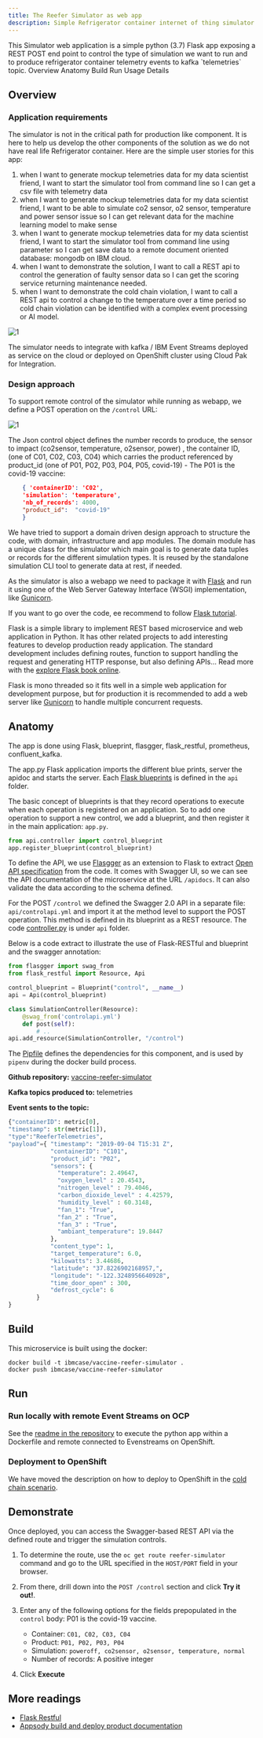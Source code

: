 ```yaml
---
title: The Reefer Simulator as web app
description: Simple Refrigerator container internet of thing simulator to control temperature, co2, o2 or power sensors to help build dataset or run time monitoring solution.
---
```



<PageDescription>
This Simulator web application is a simple python (3.7) Flask app exposing a REST POST end point to control the type of simulation we want to run and to produce refrigerator container telemetry events to kafka `telemetries` topic.
</PageDescription>

<AnchorLinks>
  <AnchorLink>Overview</AnchorLink>
  <AnchorLink>Anatomy</AnchorLink>
  <AnchorLink>Build</AnchorLink>
  <AnchorLink>Run</AnchorLink>
  <AnchorLink>Usage Details</AnchorLink>
</AnchorLinks>

## Overview


### Application requirements

The simulator is not in the critical path for production like component. It is here to help us develop the other components of the solution as we do not have real life Refrigerator container. Here are the simple user stories for this app:

1. when I want to generate mockup telemetries data for my data scientist friend, I want to start the simulator tool from command line so I can get a csv file with telemetry data
1. when I want to generate mockup telemetries data for my data scientist friend, I want to be able to simulate co2 sensor, o2 sensor, temperature and power sensor issue so I can get relevant data for the machine learning model to make sense
1. when I want to generate mockup telemetries data for my data scientist friend, I want to start the simulator tool from command line using parameter so I can get save data to a remote document oriented database: mongodb on IBM cloud.
1. when I want to demonstrate the solution, I want to call a REST api to control the generation of faulty sensor data so I can get the scoring service returning maintenance needed.
1. when I want to demonstrate the cold chain violation, I want to call a REST api to control a change to the temperature over a time period so cold chain violation can be identified with a complex event processing or AI model.

 ![1](./images/reefer-simul-1.png)

The simulator needs to integrate with kafka / IBM Event Streams deployed as service on the cloud or deployed on OpenShift cluster using Cloud Pak for Integration.

### Design approach

To support remote control of the simulator while running as webapp, we define a POST operation on the `/control` URL:

![1](images/simulapp-control-swagger.png)

 The Json control object defines the number records to produce, the sensor to impact (co2sensor, temperature, o2sensor, power) , the container ID, (one of C01, C02, C03, C04) which carries the product referenced by product_id (one of P01, P02, P03, P04, P05, covid-19) - The P01 is the covid-19 vaccine:

```json
    { 'containerID': 'C02',
    'simulation': 'temperature',
    'nb_of_records': 4000,
    "product_id":  "covid-19"
    }
```

We have tried to support a domain driven design approach to structure the code, with domain, infrastructure and app modules. The domain module has a unique class for the simulator which main goal is to generate data tuples or records for the different simulation types. It is reused by the standalone simulation CLI tool to generate data at rest, if needed.

As the simulator is also a webapp we need to package it with [Flask](https://www.fullstackpython.com/flask.html) and run it using one of the Web Server Gateway Interface (WSGI) implementation, like [Gunicorn](http://docs.gunicorn.org/).

If you want to go over the code, ee recommend to follow [Flask tutorial](https://flask.palletsprojects.com/en/1.1.x/tutorial/).

Flask is a simple library to implement REST based microservice and web application in Python. It has other related projects to add interesting features to develop production ready application. The standard development includes defining routes, function to support handling the request and generating HTTP response, but also defining APIs... Read more with the [explore Flask book online](http://exploreflask.com/en/latest/).

Flask is mono threaded so it fits well in a simple web application for development purpose, but for production it is recommended to add a web server like [Gunicorn](https://gunicorn.org/) to handle multiple concurrent requests.

## Anatomy

The app is done using Flask, blueprint, flasgger, flask_restful, prometheus, confluent_kafka.

The app.py Flask application imports the different blue prints, server the apidoc and starts the server. Each [Flask blueprints](https://flask.palletsprojects.com/en/1.1.x/blueprints/) is defined in the `api` folder. 

The basic concept of blueprints is that they record operations to execute when each operation is registered on an application. So to add one operation to support a new control, we add a blueprint, and then register it in the main application: `app.py`.

```python
from api.controller import control_blueprint
app.register_blueprint(control_blueprint)
```

To define the API, we use [Flasgger](https://github.com/flasgger/flasgger) as an extension to Flask to extract [Open API specification](https://swagger.io/docs/specification/about/) from the code. It comes with Swagger UI, so we can see the API documentation of the microservice at the URL `/apidocs`.  It can also validate the data according to the schema defined.

For the POST `/control` we defined the Swagger 2.0 API in a separate file: `api/controlapi.yml` and import it at the method level to support the POST operation. This method is defined in its blueprint as a REST resource. The code [controller.py](https://github.com/ibm-cloud-architecture/vaccine-reefer-simulator/blob/master/simulator/api/controller.py) is under `api` folder.

Below is a code extract to illustrate the use of Flask-RESTful and blueprint and the swagger annotation:

```python
from flasgger import swag_from
from flask_restful import Resource, Api

control_blueprint = Blueprint("control", __name__)
api = Api(control_blueprint)

class SimulationController(Resource):
    @swag_from('controlapi.yml')
    def post(self):
        # ..
api.add_resource(SimulationController, "/control")
```

The [Pipfile](https://github.com/ibm-cloud-architecture/vaccine-reefer-simulator/blob/master/Pipfile) defines the dependencies for this component, and is used by `pipenv` during the docker build process.


**Github repository:** [vaccine-reefer-simulator](https://github.com/ibm-cloud-architecture/vaccine-reefer-simulator)

**Kafka topics produced to:** telemetries

**Event sents to the topic:**

```python
{"containerID": metric[0],
"timestamp": str(metric[1]),
"type":"ReeferTelemetries",
"payload"={ "timestamp": "2019-09-04 T15:31 Z",
            "containerID": "C101",
            "product_id": "P02",
            "sensors": {
              "temperature": 2.49647,
              "oxygen_level" : 20.4543,
              "nitrogen_level" : 79.4046,
              "carbon_dioxide_level" : 4.42579,
              "humidity_level" : 60.3148,
              "fan_1": "True",
              "fan_2" : "True",
              "fan_3" : "True",
              "ambiant_temperature": 19.8447
            },
            "content_type": 1,
            "target_temperature": 6.0,
            "kilowatts": 3.44686,
            "latitude": "37.8226902168957,",
            "longitude": "-122.3248956640928",
            "time_door_open" : 300,
            "defrost_cycle": 6
        }
}
```

## Build

This microservice is built using the docker:

```shell
docker build -t ibmcase/vaccine-reefer-simulator .
docker push ibmcase/vaccine-reefer-simulator
```

## Run

### Run locally with remote Event Streams on OCP

See the [readme in the repository](https://github.com/ibm-cloud-architecture/vaccine-reefer-simulator#run-locally) to execute the python app within a Dockerfile and remote connected to Evenstreams on OpenShift.

###  Deployment to OpenShift

We have moved the description on how to deploy to OpenShift in the [cold chain scenario](/use-cases/cold-chain/#deploy-the-vaccine-reefer-simulator). 


## Demonstrate

Once deployed, you can access the Swagger-based REST API via the defined route and trigger the simulation controls.

1. To determine the route, use the `oc get route reefer-simulator` command and go to the URL specified in the `HOST/PORT` field in your browser.
2. From there, drill down into the `POST /control` section and click **Try it out!**.
3. Enter any of the following options for the fields prepopulated in the `control` body: P01 is the covid-19 vaccine.

    * Container: `C01, C02, C03, C04`
    * Product: `P01, P02, P03, P04`
    * Simulation: `poweroff, co2sensor, o2sensor, temperature, normal`
    * Number of records: A positive integer

4. Click **Execute**


## More readings

* [Flask Restful](https://flask-restful.readthedocs.io/en/latest/quickstart.html)
* [Appsody build and deploy product documentation](https://appsody.dev/docs/using-appsody/building-and-deploying/)
